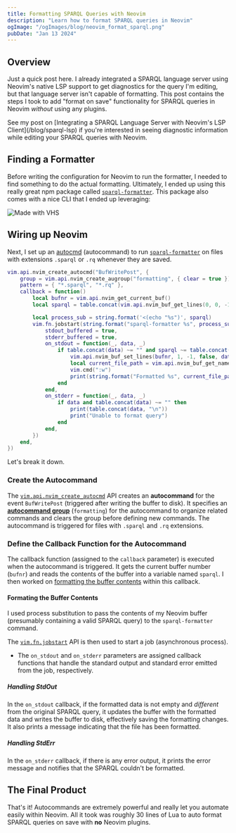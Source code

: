 ```yaml
---
title: Formatting SPARQL Queries with Neovim
description: "Learn how to format SPARQL queries in Neovim"
ogImage: "/ogImages/blog/neovim_format_sparql.png"
pubDate: "Jan 13 2024"
---
```



## Overview

Just a quick post here. I already integrated a SPARQL language server using Neovim's native LSP support to get diagnostics for the query I'm editing, but that language server isn't capable of formatting. This post contains the steps I took to add "format on save" functionality for SPARQL queries in Neovim _without_ using any plugins.

<CaptionedVideo
  src={neovim}
  type="video/mp4"
  caption="Format SPARQL queries on save"
/>

<Callout intent="info">
  See my post on [Integrating a SPARQL Language Server with Neovim's LSP
  Client](/blog/sparql-lsp) if you're interested in seeing diagnostic
  information while editing your SPARQL queries with Neovim.
</Callout>

## Finding a Formatter

Before writing the configuration for Neovim to run the formatter, I needed to find something to do the actual formatting. Ultimately, I ended up using this really great npm package called [`sparql-formatter`](https://github.com/sparqling/sparql-formatter). This package also comes with a nice CLI that I ended up leveraging:

![Made with VHS](https://vhs.charm.sh/vhs-4STwZiEulVmDucXzQcQScK.gif)

## Wiring up Neovim

Next, I set up an [autocmd](https://neovim.io/doc/user/autocmd.html#autocmd) (autocommand) to run [`sparql-formatter`](#finding-a-formatter) on files with extensions `.sparql` or `.rq` whenever they are saved.

```lua title="commands.lua"
vim.api.nvim_create_autocmd("BufWritePost", {
	group = vim.api.nvim_create_augroup("formatting", { clear = true }),
	pattern = { "*.sparql", "*.rq" },
	callback = function()
		local bufnr = vim.api.nvim_get_current_buf()
		local sparql = table.concat(vim.api.nvim_buf_get_lines(0, 0, -1, false), "\n")

		local process_sub = string.format('<(echo "%s")', sparql)
		vim.fn.jobstart(string.format("sparql-formatter %s", process_sub), {
			stdout_buffered = true,
			stderr_buffered = true,
			on_stdout = function(_, data, _)
				if table.concat(data) ~= "" and sparql ~= table.concat(data, "\n") then
					vim.api.nvim_buf_set_lines(bufnr, 1, -1, false, data)
					local current_file_path = vim.api.nvim_buf_get_name(0)
					vim.cmd(":w")
					print(string.format("Formatted %s", current_file_path))
				end
			end,
			on_stderr = function(_, data, _)
				if data and table.concat(data) ~= "" then
					print(table.concat(data, "\n"))
					print("Unable to format query")
				end
			end,
		})
	end,
})
```

Let's break it down.

### Create the Autocommand

The [`vim.api.nvim_create_autocmd`](<https://neovim.io/doc/user/api.html#nvim_create_autocmd()>) API creates an **autocommand** for the event `BufWritePost` (triggered after writing the buffer to disk). It specifies an [**autocommand group**](https://neovim.io/doc/user/autocmd.html#autocmd-groups) (`formatting`) for the autocommand to organize related commands and clears the group before defining new commands. The autocommand is triggered for files with `.sparql` and `.rq` extensions.

### Define the Callback Function for the Autocommand

The callback function (assigned to the `callback` parameter) is executed when the autocommand is triggered. It gets the current buffer number (`bufnr`) and reads the contents of the buffer into a variable named `sparql`. I then worked on [formatting the buffer contents](#formating-the-buffer-contents) within this callback.

#### Formating the Buffer Contents

I used process substitution to pass the contents of my Neovim buffer (presumably containing a valid SPARQL query) to the `sparql-formatter` command.

The [`vim.fn.jobstart`](<https://neovim.io/doc/user/builtin.html#jobstart()>) API is then used to start a job (asynchronous process).

- The `on_stdout` and `on_stderr` parameters are assigned callback functions that handle the standard output and standard error emitted from the job, respectively.

##### Handling StdOut

In the `on_stdout` callback, if the formatted data is not empty and _different_ from the original SPARQL query, it updates the buffer with the formatted data and writes the buffer to disk, effectively saving the formatting changes. It also prints a message indicating that the file has been formatted.

##### Handling StdErr

In the `on_stderr` callback, if there is any error output, it prints the error message and notifies that the SPARQL couldn't be formatted.

## The Final Product

That's it! Autocommands are extremely powerful and really let you automate easily within Neovim. All it took was roughly 30 lines of Lua to auto format SPARQL queries on save with **no** Neovim plugins.

<CaptionedVideo
  src={neovim}
  type="video/mp4"
  caption="Format SPARQL queries on save"
/>
